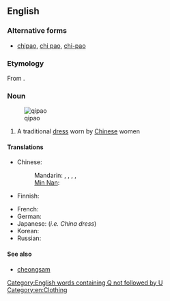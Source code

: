 ==English==
{{wikipedia}}

===Alternative forms===
* [[chipao]], [[chi pao]], [[chi-pao]]

===Etymology===
From {{etyl|zh}} {{term|旗袍|sc=Hani|tr=qípáo|lang=zh}}.

===Noun===
{{en-noun}}
[[Image:Qipao1.jpg|thumb|qipao]]

# A traditional [[dress]] worn by [[Chinese]] women

====Translations====
{{trans-top|a traditional dress worn by Chinese women}}
* Chinese:
*: Mandarin: {{t-|cmn|旗袍|tr=qípáo|sc=Hani}},  {{t-|cmn|旗袍兒|sc=Hani}},  {{t-|cmn|旗袍儿|tr=qípáor|sc=Hani}}, {{t-|cmn|長衫|sc=Hani}}, {{t-|cmn|长衫|tr=chángshān|sc=Hani}}
*: [[Min Nan]]: {{tø|nan|旗袍|tr=kî-phâu|sc=Hans}}
* Finnish: {{t-|fi|qipao}}
{{trans-mid}}
* French: {{t-|fr|qipao|f}}
* German: {{t|de|Qipao|n}}
* Japanese: {{t|ja|チャイナドレス|tr=chainadoresu}} (''i.e. China dress'')
* Korean: {{t|ko|치파오|tr=chipao|sc=Hang}}
* Russian: {{t+|ru|ципао|n|tr=cipáo}}
{{trans-bottom}}

====See also====
* [[cheongsam]]

[[Category:English words containing Q not followed by U]]
[[Category:en:Clothing]]